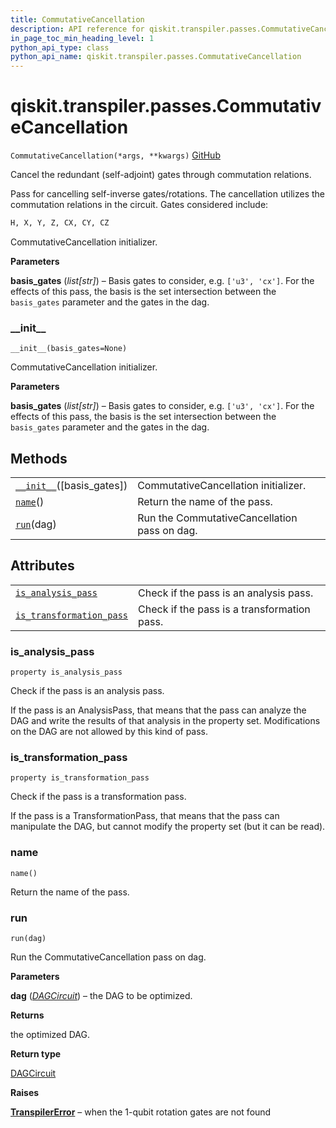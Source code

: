 ```yaml
---
title: CommutativeCancellation
description: API reference for qiskit.transpiler.passes.CommutativeCancellation
in_page_toc_min_heading_level: 1
python_api_type: class
python_api_name: qiskit.transpiler.passes.CommutativeCancellation
---
```


# qiskit.transpiler.passes.CommutativeCancellation

<span id="qiskit.transpiler.passes.CommutativeCancellation" />

`CommutativeCancellation(*args, **kwargs)` [GitHub](https://github.com/qiskit/qiskit/tree/stable/0.18/qiskit/transpiler/passes/optimization/commutative_cancellation.py "view source code")

Cancel the redundant (self-adjoint) gates through commutation relations.

Pass for cancelling self-inverse gates/rotations. The cancellation utilizes the commutation relations in the circuit. Gates considered include:

```python
H, X, Y, Z, CX, CY, CZ
```

CommutativeCancellation initializer.

**Parameters**

**basis\_gates** (*list\[str]*) – Basis gates to consider, e.g. `['u3', 'cx']`. For the effects of this pass, the basis is the set intersection between the `basis_gates` parameter and the gates in the dag.

### \_\_init\_\_

<span id="qiskit.transpiler.passes.CommutativeCancellation.__init__" />

`__init__(basis_gates=None)`

CommutativeCancellation initializer.

**Parameters**

**basis\_gates** (*list\[str]*) – Basis gates to consider, e.g. `['u3', 'cx']`. For the effects of this pass, the basis is the set intersection between the `basis_gates` parameter and the gates in the dag.

## Methods

|                                                                                                                                                       |                                              |
| ----------------------------------------------------------------------------------------------------------------------------------------------------- | -------------------------------------------- |
| [`__init__`](#qiskit.transpiler.passes.CommutativeCancellation.__init__ "qiskit.transpiler.passes.CommutativeCancellation.__init__")(\[basis\_gates]) | CommutativeCancellation initializer.         |
| [`name`](#qiskit.transpiler.passes.CommutativeCancellation.name "qiskit.transpiler.passes.CommutativeCancellation.name")()                            | Return the name of the pass.                 |
| [`run`](#qiskit.transpiler.passes.CommutativeCancellation.run "qiskit.transpiler.passes.CommutativeCancellation.run")(dag)                            | Run the CommutativeCancellation pass on dag. |

## Attributes

|                                                                                                                                                                                |                                             |
| ------------------------------------------------------------------------------------------------------------------------------------------------------------------------------ | ------------------------------------------- |
| [`is_analysis_pass`](#qiskit.transpiler.passes.CommutativeCancellation.is_analysis_pass "qiskit.transpiler.passes.CommutativeCancellation.is_analysis_pass")                   | Check if the pass is an analysis pass.      |
| [`is_transformation_pass`](#qiskit.transpiler.passes.CommutativeCancellation.is_transformation_pass "qiskit.transpiler.passes.CommutativeCancellation.is_transformation_pass") | Check if the pass is a transformation pass. |

### is\_analysis\_pass

<span id="qiskit.transpiler.passes.CommutativeCancellation.is_analysis_pass" />

`property is_analysis_pass`

Check if the pass is an analysis pass.

If the pass is an AnalysisPass, that means that the pass can analyze the DAG and write the results of that analysis in the property set. Modifications on the DAG are not allowed by this kind of pass.

### is\_transformation\_pass

<span id="qiskit.transpiler.passes.CommutativeCancellation.is_transformation_pass" />

`property is_transformation_pass`

Check if the pass is a transformation pass.

If the pass is a TransformationPass, that means that the pass can manipulate the DAG, but cannot modify the property set (but it can be read).

### name

<span id="qiskit.transpiler.passes.CommutativeCancellation.name" />

`name()`

Return the name of the pass.

### run

<span id="qiskit.transpiler.passes.CommutativeCancellation.run" />

`run(dag)`

Run the CommutativeCancellation pass on dag.

**Parameters**

**dag** ([*DAGCircuit*](qiskit.dagcircuit.DAGCircuit "qiskit.dagcircuit.DAGCircuit")) – the DAG to be optimized.

**Returns**

the optimized DAG.

**Return type**

[DAGCircuit](qiskit.dagcircuit.DAGCircuit "qiskit.dagcircuit.DAGCircuit")

**Raises**

[**TranspilerError**](qiskit.transpiler.TranspilerError "qiskit.transpiler.TranspilerError") – when the 1-qubit rotation gates are not found

